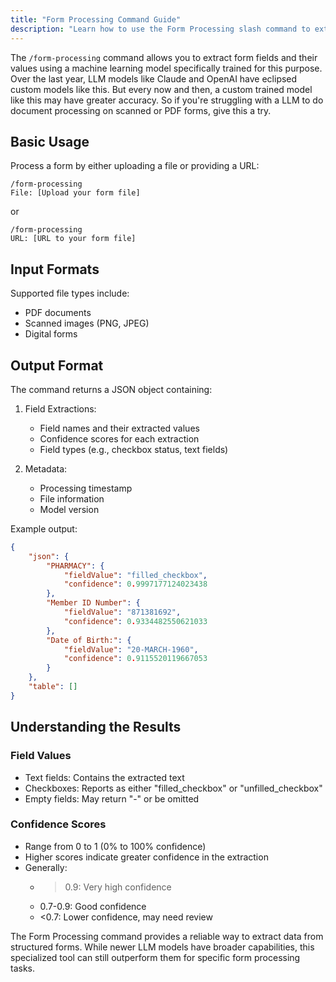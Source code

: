 ```yaml
---
title: "Form Processing Command Guide"
description: "Learn how to use the Form Processing slash command to extract data from forms"
---
```


The `/form-processing` command allows you to extract form fields and their values using a machine learning model specifically trained for this purpose. Over the last year, LLM models like Claude and OpenAI have eclipsed custom models like this. But every now and then, a custom trained model like this may have greater accuracy. So if you're struggling with a LLM to do document processing on scanned or PDF forms, give this a try.

## Basic Usage

Process a form by either uploading a file or providing a URL:

```
/form-processing
File: [Upload your form file]
```

or

```
/form-processing
URL: [URL to your form file]
```

## Input Formats

Supported file types include:
- PDF documents
- Scanned images (PNG, JPEG)
- Digital forms

## Output Format

The command returns a JSON object containing:

1. Field Extractions:
   - Field names and their extracted values
   - Confidence scores for each extraction
   - Field types (e.g., checkbox status, text fields)

2. Metadata:
   - Processing timestamp
   - File information
   - Model version

Example output:
```json
{
    "json": {
        "PHARMACY": {
            "fieldValue": "filled_checkbox",
            "confidence": 0.9997177124023438
        },
        "Member ID Number": {
            "fieldValue": "871381692",
            "confidence": 0.9334482550621033
        },
        "Date of Birth:": {
            "fieldValue": "20-MARCH-1960",
            "confidence": 0.9115520119667053
        }
    },
    "table": []
}
```

## Understanding the Results

### Field Values
- Text fields: Contains the extracted text
- Checkboxes: Reports as either "filled_checkbox" or "unfilled_checkbox"
- Empty fields: May return "-" or be omitted

### Confidence Scores
- Range from 0 to 1 (0% to 100% confidence)
- Higher scores indicate greater confidence in the extraction
- Generally:
  - >0.9: Very high confidence
  - 0.7-0.9: Good confidence
  - <0.7: Lower confidence, may need review

The Form Processing command provides a reliable way to extract data from structured forms. While newer LLM models have broader capabilities, this specialized tool can still outperform them for specific form processing tasks.